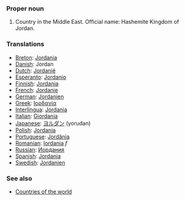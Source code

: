 ===Proper noun===

# Country in the Middle East. Official name: Hashemite Kingdom of Jordan.
===Translations===
*[[Breton]]: [[Jordania]]
*[[Danish]]: Jordan
*[[Dutch]]: [[Jordanië]]
*[[Esperanto]]: [[Jordanio]]
*[[Finnish]]: [[Jordania]]
*[[French]]: [[Jordanie]]
*[[German]]: [[Jordanien]]
*[[Greek]]: [[Ιορδανία]]
*[[Interlingua]]: [[Jordania]]
*[[Italian]]: [[Giordania]]
*[[Japanese]]: [[ヨルダン]] (yorudan)
*[[Polish]]: [[Jordania]]
*[[Portuguese]]: [[Jordânia]]
*[[Romanian]]: [[Iordania]] ''f''
*[[Russian]]: [[Иордания]]
*[[Spanish]]: [[Jordania]]
*[[Swedish]]: [[Jordanien]]

===See also===
*[[Countries of the world]]